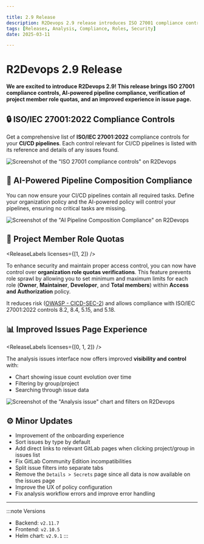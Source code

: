 ```yaml
---

title: 2.9 Release
description: R2Devops 2.9 release introduces ISO 27001 compliance controls, AI-powered pipeline compliance, verification of project member role quotas, and an improved experience in issue page.
tags: [Releases, Analysis, Compliance, Roles, Security]
date: 2025-03-11

---
```


# R2Devops 2.9 Release


**We are excited to introduce R2Devops 2.9! This release brings ISO 27001 compliance controls, AI-powered pipeline compliance, verification of project member role quotas, and an improved experience in issue page.**

<!-- truncate -->

## 🔒 ISO/IEC 27001:2022 Compliance Controls

<ReleaseLabels licenses={[2]} />

Get a comprehensive list of **ISO/IEC 27001:2022** compliance controls for your **CI/CD pipelines**. Each control relevant for CI/CD pipelines is listed with its reference and details of any issues found.

![Screenshot of the "ISO 27001 compliance controls" on R2Devops](./iso27001_compliance.png)

## 🤖 AI-Powered Pipeline Composition Compliance

<ReleaseLabels licenses={[2]} />

You can now ensure your CI/CD pipelines contain all required tasks. Define your organization policy and the AI-powered policy will control your pipelines, ensuring no critical tasks are missing.

![Screenshot of the "AI Pipeline Composition Compliance" on R2Devops](./ai_pipeline_composition.png)

## 👥 Project Member Role Quotas

<ReleaseLabels licenses={[1, 2]} />

To enhance security and maintain proper access control, you can now have control over **organization role quotas verifications**. This feature prevents role sprawl by allowing you to set minimum and maximum limits for each role (**Owner**, **Maintainer**, **Developer**, and **Total members**) within **Access and Authorization** policy.

It reduces risk ([OWASP - CICD-SEC-2](https://owasp.org/www-project-top-10-ci-cd-security-risks/CICD-SEC-02-Inadequate-Identity-And-Access-Management)) and allows compliance with ISO/IEC 27001:2022 controls 8.2, 8.4, 5.15, and 5.18.

## 📊 Improved Issues Page Experience

<ReleaseLabels licenses={[0, 1, 2]} />

The analysis issues interface now offers improved **visibility and control** with:

- Chart showing issue count evolution over time
- Filtering by group/project
- Searching through issue data

![Screenshot of the "Analysis issue" chart and filters on R2Devops](./issues_chart_filters.png)

## ⚙️ Minor Updates

- Improvement of the onboarding experience
- Sort issues by type by default
- Add direct links to relevant GitLab pages when clicking project/group in issues list
- Fix GitLab Community Edition incompatibilities
- Split issue filters into separate tabs
- Remove the `Details > Secrets` page since all data is now available on the issues page
- Improve the UX of policy configuration
- Fix analysis workflow errors and improve error handling

<ReleaseBottomButton />

---

:::note Versions
- Backend: `v2.11.7`
- Frontend: `v2.10.5`
- Helm chart: `v2.9.1`
:::
